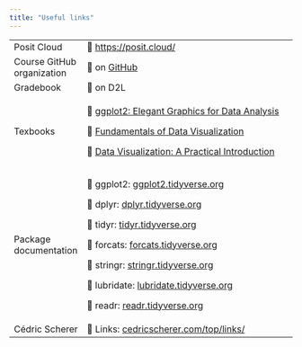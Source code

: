 ```yaml
---
title: "Useful links"
---
```


+----------------------------+------------------------------------------------------------------------------------+
| Posit Cloud                | 🔗 <https://posit.cloud/>                                                          |
+----------------------------+------------------------------------------------------------------------------------+
| Course GitHub organization | 🔗 on [GitHub](https://github.com/INFO526-DataViz)                                 |
+----------------------------+------------------------------------------------------------------------------------+
| Gradebook                  | 🔗 on D2L                                                                          |
+----------------------------+------------------------------------------------------------------------------------+
| Texbooks                   | 🔗 [ggplot2: Elegant Graphics for Data Analysis](https://ggplot2-book.org/)        |
|                            |                                                                                    |
|                            | 🔗 [Fundamentals of Data Visualization](https://clauswilke.com/dataviz/)           |
|                            |                                                                                    |
|                            | 🔗 [Data Visualization: A Practical Introduction](https://socviz.co/)              |
+----------------------------+------------------------------------------------------------------------------------+
| Package documentation      | 🔗 ggplot2: [ggplot2.tidyverse.org](https://ggplot2.tidyverse.org/)                |
|                            |                                                                                    |
|                            | 🔗 dplyr: [dplyr.tidyverse.org](https://dplyr.tidyverse.org/)                      |
|                            |                                                                                    |
|                            | 🔗 tidyr: [tidyr.tidyverse.org](https://tidyr.tidyverse.org/)                      |
|                            |                                                                                    |
|                            | 🔗 forcats: [forcats.tidyverse.org](https://forcats.tidyverse.org/)                |
|                            |                                                                                    |
|                            | 🔗 stringr: [stringr.tidyverse.org](https://stringr.tidyverse.org/)                |
|                            |                                                                                    |
|                            | 🔗 lubridate: [lubridate.tidyverse.org](https://lubridate.tidyverse.org/)          |
|                            |                                                                                    |
|                            | 🔗 readr: [readr.tidyverse.org](https://readr.tidyverse.org/)                      |
+----------------------------+------------------------------------------------------------------------------------+
| Cédric Scherer             | 🔗 Links: [cedricscherer.com/top/links/](https://www.cedricscherer.com/top/links/) |
+----------------------------+------------------------------------------------------------------------------------+
